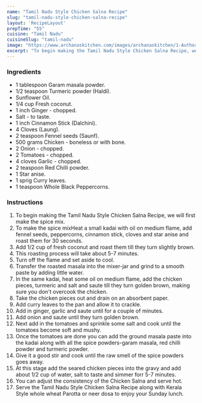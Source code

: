 ---
name: "Tamil Nadu Style Chicken Salna Recipe"
slug: "tamil-nadu-style-chicken-salna-recipe"
layout: 'RecipeLayout'
prepTime: "55"
cuisine: "Tamil Nadu"
cuisineSlug: "tamil-nadu"
image: "https://www.archanaskitchen.com/images/archanaskitchen/1-Author/sibyl_sunitha/Tamil_Nadu_Style_Chicken_Salna_Recipe.jpg"
excerpt: "To begin making the Tamil Nadu Style Chicken Salna Recipe, we will first make the spice mix"
---

### Ingredients

- 1 tablespoon Garam masala powder.
- 1/2 teaspoon Turmeric powder (Haldi).
- Sunflower Oil.
- 1/4 cup Fresh coconut.
- 1 inch Ginger - chopped.
- Salt - to taste.
- 1 inch Cinnamon Stick (Dalchini).
- 4 Cloves (Laung).
- 2 teaspoon Fennel seeds (Saunf).
- 500 grams Chicken - boneless or with bone.
- 2 Onion - chopped.
- 2 Tomatoes - chopped.
- 4 cloves Garlic - chopped.
- 2 teaspoon Red Chilli powder.
- 1 Star anise.
- 1 sprig Curry leaves.
- 1 teaspoon Whole Black Peppercorns.

### Instructions

1. To begin making the Tamil Nadu Style Chicken Salna Recipe, we will first make the spice mix.
1. To make the spice mixHeat a small kadai with oil on medium flame, add fennel seeds, peppercorns, cinnamon stick, cloves and star anise and roast them for 30 seconds.
1.  Add 1/2 cup of fresh coconut and roast them till they turn slightly brown.
1. This roasting process will take about 5-7 minutes.
1. Turn off the flame and set aside to cool.
1. Transfer the roasted masala into the mixer-jar and grind to a smooth paste by adding little water.
1. In the same kadai, heat some oil on medium flame, add the chicken pieces, turmeric and salt and saute till they turn golden brown, making sure you don't overcook the chicken.
1. Take the chicken pieces out and drain on an absorbent paper.
1.  Add curry leaves to the pan and allow it to crackle.
1. Add in ginger, garlic and saute until for a couple of minutes.
1. Add onion and saute until they turn golden brown.
1. Next add in the tomatoes and sprinkle some salt and cook until the tomatoes become soft and mushy.
1. Once the tomatoes are done you can add the ground masala paste into the kadai along with all the spice powders-garam masala, red chilli powder and turmeric powder.
1. Give it a good stir and cook until the raw smell of the spice powders goes away.
1. At this stage add the seared chicken pieces into the gravy and add about 1/2 cup of water, salt to taste and simmer forr 5-7 minutes.
1. You can adjust the consistency of the Chicken Salna and serve hot.
1. Serve the Tamil Nadu Style Chicken Salna Recipe along with Kerala Style whole wheat Parotta or neer dosa to enjoy your Sunday lunch.

